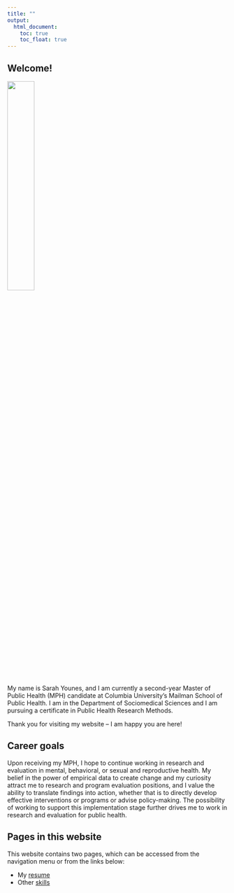 ```yaml
---
title: ""
output: 
  html_document:
    toc: true
    toc_float: true
---
```


## Welcome!

<img src="images/home.jpg" style="width:35%">

My name is Sarah Younes, and I am currently a second-year Master of Public Health (MPH) candidate at Columbia University's Mailman School of Public Health. I am in the Department of Sociomedical Sciences and I am pursuing a certificate in Public Health Research Methods.

Thank you for visiting my website -- I am happy you are here!

## Career goals

Upon receiving my MPH, I hope to continue working in research and evaluation in mental, behavioral, or sexual and reproductive health. My belief in the power of empirical data to create change and my curiosity attract me to research and program evaluation positions, and I value the ability to translate findings into action, whether that is to directly develop effective interventions or programs or advise policy-making. The possibility of working to support this implementation stage further drives me to work in research and evaluation for public health.

## Pages in this website

This website contains two pages, which can be accessed from the navigation menu or from the links below:

* My [resume](resume.html)
* Other [skills](skills.html)